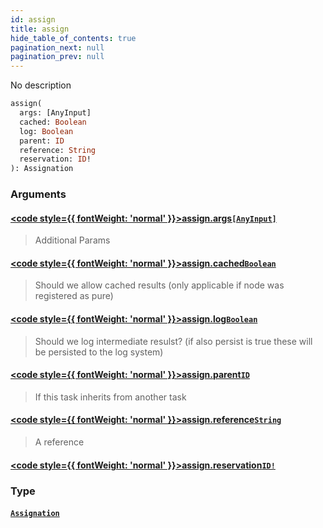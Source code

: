 ```yaml
---
id: assign
title: assign
hide_table_of_contents: true
pagination_next: null
pagination_prev: null
---
```








No description

```graphql
assign(
  args: [AnyInput]
  cached: Boolean
  log: Boolean
  parent: ID
  reference: String
  reservation: ID!
): Assignation
```


### Arguments

#### [<code style={{ fontWeight: 'normal' }}>assign.<b>args</b></code>](#)<Bullet />[`[AnyInput]`](/docs/schemas/arkitekt/scalars/any-input) <Badge class="secondary" text="list"/> <Badge class="secondary" text="scalar"/>
> Additional Params
> 

#### [<code style={{ fontWeight: 'normal' }}>assign.<b>cached</b></code>](#)<Bullet />[`Boolean`](/docs/schemas/arkitekt/scalars/boolean) <Badge class="secondary" text="scalar"/>
> Should we allow cached results (only applicable if node was registered as pure)
> 

#### [<code style={{ fontWeight: 'normal' }}>assign.<b>log</b></code>](#)<Bullet />[`Boolean`](/docs/schemas/arkitekt/scalars/boolean) <Badge class="secondary" text="scalar"/>
> Should we log intermediate resulst? (if also persist is true these will be persisted to the log system)
> 

#### [<code style={{ fontWeight: 'normal' }}>assign.<b>parent</b></code>](#)<Bullet />[`ID`](/docs/schemas/arkitekt/scalars/id) <Badge class="secondary" text="scalar"/>
> If this task inherits from another task
> 

#### [<code style={{ fontWeight: 'normal' }}>assign.<b>reference</b></code>](#)<Bullet />[`String`](/docs/schemas/arkitekt/scalars/string) <Badge class="secondary" text="scalar"/>
> A reference
> 

#### [<code style={{ fontWeight: 'normal' }}>assign.<b>reservation</b></code>](#)<Bullet />[`ID!`](/docs/schemas/arkitekt/scalars/id) <Badge class="secondary" text="non-null"/> <Badge class="secondary" text="scalar"/>
> 
> 

### Type

#### [`Assignation`](/docs/schemas/arkitekt/objects/assignation) <Badge class="secondary" text="object"/>
> 
> 






